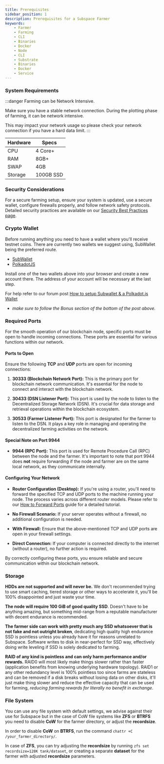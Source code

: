 ```yaml
---
title: Prerequisites
sidebar_position: 1
description: Prerequisites for a Subspace Farmer
keywords:
    - Farmer
    - Farming
    - CLI
    - Binaries
    - Docker
    - Node
    - CLI
    - Substrate
    - Binaries
    - Docker
    - Service
---
```


### System Requirements

:::danger Farming can be Network Intensive.

Make sure you have a stable network connection. During the plotting phase of farming, it can be network intensive.

This may impact your network usage so please check your network connection if you have a hard data limit.
:::

|Hardware|Specs|
|-|-|
|CPU|4 Core+|
|RAM|8GB+|
|SWAP|4GB|
|Storage|100GB SSD|


### Security Considerations

For a secure farming setup, ensure your system is updated, use a secure wallet, configure firewalls properly, and follow network safety protocols. Detailed security practices are available on our [Security Best Practices page](../../../learn/security).

### Crypto Wallet

Before running anything you need to have a wallet where you'll receive testnet coins. There are currently two wallets we suggest using, SubWallet being the preferred route.
- [SubWallet](https://subwallet.app/)
- [PolkadotJS](https://polkadot.js.org/extension/)

Install one of the two wallets above into your browser and create a new account there.
The address of your account will be necessary at the last step.

For help refer to our forum post [How to setup Subwallet & a Polkadot.js Wallet](https://forum.subspace.network/t/subspace-wallet/61)
- *make sure to follow the Bonus section of the bottom of the post above.*


### Required Ports

For the smooth operation of our blockchain node, specific ports must be open to handle incoming connections. These ports are essential for various functions within our network.

#### Ports to Open

Ensure the following **TCP** and **UDP** ports are open for incoming connections:

1. **30333 (Blockchain Network Port):** This is the primary port for blockchain network communication. It's essential for the node to connect and interact with the blockchain network.

2. **30433 (DSN Listener Port):** This port is used by the node to listen to the Decentralized Storage Network (DSN). It's crucial for data storage and retrieval operations within the blockchain ecosystem.

3. **30533 (Farmer Listener Port):** This port is designated for the farmer to listen to the DSN. It plays a key role in managing and operating the decentralized farming activities on the network.

#### Special Note on Port 9944

- **9944 (RPC Port):** This port is used for Remote Procedure Call (RPC) between the node and the farmer. It's important to note that port 9944 does **not** require forwarding if the node and farmer are on the same local network, as they communicate internally.

#### Configuring Your Network

- **Router Configuration (Desktop):** If you're using a router, you'll need to forward the specified TCP and UDP ports to the machine running your node. The process varies across different router models. Please refer to our [How to Forward Ports](../Additional-Guides/port-forwarding) guide for a detailed tutorial.

- **No Firewall Scenario:** If your server operates without a firewall, no additional configuration is needed.

- **With Firewall:** Ensure that the above-mentioned TCP and UDP ports are open in your firewall settings.

- **Direct Connection:** If your computer is connected directly to the internet (without a router), no further action is required.

By correctly configuring these ports, you ensure reliable and secure communication within our blockchain network.


### Storage

**HDDs are not supported and will never be.** We don't recommended trying to use smart caching, tiered storage or other ways to accelerate it, you'll be 100% disappointed and just waste your time.

**The node will require 100 GiB of good quality SSD**. Doesn't have to be anything amazing, but something mid-range from a reputable manufacturer with decent endurance is recommended.

**The farmer side can work with pretty much any SSD whatsoever that is not fake and not outright broken**, dedicating high quality high endurance SSD is pointless unless you already have it for reasons unrelated to Subspace. Software writes to disk in near-perfect for SSD way, effectively doing write leveling if SSD is solely dedicated to farming.

**RAID of any kind is pointless and can only harm performance and/or rewards.** RAID0 will most likely make things slower rather than faster (application benefits from knowing underlying hardware topology). RAID1 or any other redundancy level is 100% pointless too since farms are stateless and can be removed if a disk breaks without losing data on other disks, it'll just make thing slower and reduce the effective capacity that can be used for farming, *reducing farming rewards for literally no benefit in exchange*.

### File System

You can use any file system with default settings, we advise against their use for Subspace but in the case of CoW file systems like **ZFS** or **BTRFS** you need to disable **CoW** for the farmer directory, or adjust the **recordsize**.

In order to disable **CoW** on **BTRFS**, run the command `chattr +C /your_farmer_directory/`.

In case of **ZFS**, you can try adjusting the **recordsize** by running `zfs set recordsize=128K tank/dataset`, or creating a separate **dataset** for the farmer with adjusted **recordsize** parameters.
